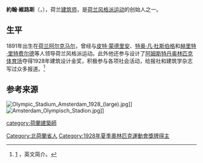 {{Infobox sportsperson
| name = 約翰·維路斯<br>Jan Wils
| image = Jan Wils.JPG
| image_size = 150px
| caption = 1928年的約翰·維路斯
| birth_date = 1891年2月22日
| birth_place = {{NLD}}[[阿尔克马尔|阿尔克马尔]]
| death_date = {{death date and age|1972|2|11|1891|2|22|}}
| death_place = {{NLD}}[[海牙|海牙]]
| headercolor = lightsteelblue
| show-medals = yes
| medaltemplates = 
{{MedalSport | [[奥林匹克运动会艺术比赛|奥林匹克运动会艺术比赛]]}}
{{MedalCountry | {{NED}} }}
{{MedalOlympics}}
{{MedalGold | [[1928年夏季奥林匹克运动会|1928年夏季奥林匹克运动会]] | 1928年夏季奥林匹克运动会艺术比赛}}
}}

'''約翰·維路斯'''（{{lang-nl|'''Jan Wils'''}}，{{bd|1891年|2月22日|1972年|2月11日}}），荷兰[[建筑师|建筑师]]，是[[荷兰风格派运动|荷兰风格派运动]]的创始人之一。

== 生平 ==
1891年出生在[[荷兰|荷兰]][[阿尔克马尔|阿尔克马尔]]，曾经与[[皮特·蒙德里安|皮特·蒙德里安]]、[[特奥·凡·杜斯伯格|特奥·凡·杜斯伯格]]和[[赫里特·里特费尔德|赫里特·里特费尔德]]等人领导荷兰风格派运动。此外他还参与设计了[[阿姆斯特丹奥林匹克体育场|阿姆斯特丹奥林匹克体育场]]夺得1928年建筑设计金奖，积极参与各项社会活动，给报社和建筑学杂志写过众多报道。<ref>[http://www.sports-reference.com/olympics/athletes/wi/jan-wils-1.html] {{Wayback|url=http://www.sports-reference.com/olympics/athletes/wi/jan-wils-1.html |date=20110918163251 }}，英文简介。</ref>

== 参考来源==
{{Reflist}}

[[File:Olympic_Stadium_Amsterdam_1928_(large).jpg|thumb]]]]
[[File:Amsterdam_Olympisch_Stadion.jpg|thumb]]]]

{{Authority control}}
{{DEFAULTSORT:Wils, Jan}}
[[category:荷蘭建築師|category:荷蘭建築師]]
[[Category:北荷蘭省人|Category:北荷蘭省人]]
[[Category:1928年夏季奧林匹克運動會獎牌得主|Category:1928年夏季奧林匹克運動會獎牌得主]]